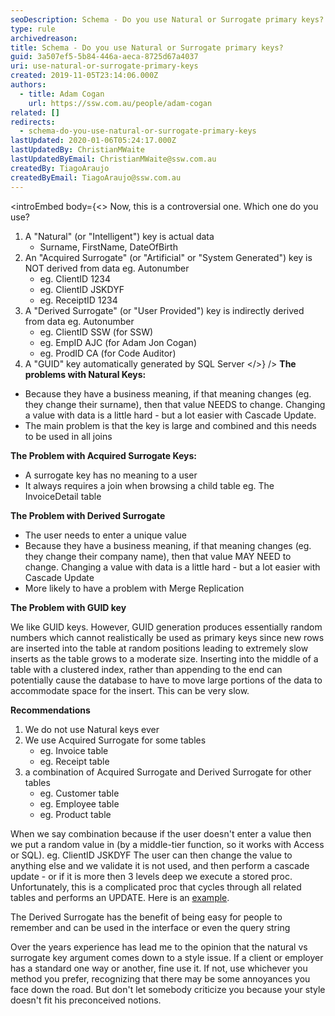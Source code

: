 ```yaml
---
seoDescription: Schema - Do you use Natural or Surrogate primary keys?
type: rule
archivedreason:
title: Schema - Do you use Natural or Surrogate primary keys?
guid: 3a507ef5-5b84-446a-aeca-8725d67a4037
uri: use-natural-or-surrogate-primary-keys
created: 2019-11-05T23:14:06.000Z
authors:
  - title: Adam Cogan
    url: https://ssw.com.au/people/adam-cogan
related: []
redirects:
  - schema-do-you-use-natural-or-surrogate-primary-keys
lastUpdated: 2020-01-06T05:24:17.000Z
lastUpdatedBy: ChristianMWaite
lastUpdatedByEmail: ChristianMWaite@ssw.com.au
createdBy: TiagoAraujo
createdByEmail: TiagoAraujo@ssw.com.au
---
```


<introEmbed
  body={<>
Now, this is a controversial one. Which one do you use?

1. A "Natural" (or "Intelligent") key is actual data
   * Surname, FirstName, DateOfBirth
2. An "Acquired Surrogate" (or "Artificial" or "System Generated") key is NOT derived from data eg. Autonumber
   * eg. ClientID 1234
   * eg. ClientID JSKDYF
   * eg. ReceiptID 1234
3. A "Derived Surrogate" (or "User Provided") key is indirectly derived from data eg. Autonumber
   * eg. ClientID SSW (for SSW)
   * eg. EmpID AJC (for Adam Jon Cogan)
   * eg. ProdID CA (for Code Auditor)
4. A "GUID" key automatically generated by SQL Server
  </>}
/>
**The problems with Natural Keys:**

* Because they have a business meaning, if that meaning changes (eg. they change their surname), then that value NEEDS to change. Changing a value with data is a little hard - but a lot easier with Cascade Update.
* The main problem is that the key is large and combined and this needs to be used in all joins

**The Problem with Acquired Surrogate Keys:**

* A surrogate key has no meaning to a user
* It always requires a join when browsing a child table eg. The InvoiceDetail table

**The Problem with Derived Surrogate**

* The user needs to enter a unique value
* Because they have a business meaning, if that meaning changes (eg. they change their company name), then that value MAY NEED to change. Changing a value with data is a little hard - but a lot easier with Cascade Update
* More likely to have a problem with Merge Replication

**The Problem with GUID key**

We like GUID keys. However, GUID generation produces essentially random numbers which cannot realistically be used as primary keys since new rows are inserted into the table at random positions leading to extremely slow inserts as the table grows to a moderate size. Inserting into the middle of a table with a clustered index, rather than appending to the end can potentially cause the database to have to move large portions of the data to accommodate space for the insert. This can be very slow.

**Recommendations**

1. We do not use Natural keys ever
2. We use Acquired Surrogate for some tables
   * eg. Invoice table
   * eg. Receipt table
3. a combination of Acquired Surrogate and Derived Surrogate for other tables
   * eg. Customer table
   * eg. Employee table
   * eg. Product table

When we say combination because if the user doesn't enter a value then we put a random value in (by a middle-tier function, so it works with Access or SQL). eg. ClientID JSKDYF
The user can then change the value to anything else and we validate it is not used, and then perform a cascade update - or if it is more then 3 levels deep we execute a stored proc. Unfortunately, this is a complicated proc that cycles through all related tables and performs an UPDATE. Here is an [example](https://www.ssw.com.au/ssw/KB/CodeBase/04SQLServer/A-RenamePrimaryKey-RD.txt).

The Derived Surrogate has the benefit of being easy for people to remember and can be used in the interface or even the query string

Over the years experience has lead me to the opinion that the natural vs surrogate key argument comes down to a style issue. If a client or employer has a standard one way or another, fine use it. If not, use whichever you method you prefer, recognizing that there may be some annoyances you face down the road. But don't let somebody criticize you because your style doesn't fit his preconceived notions.
